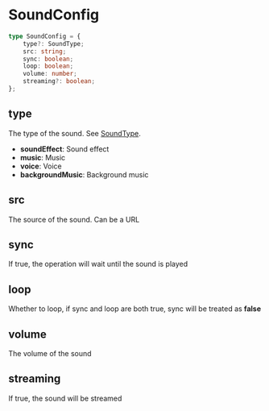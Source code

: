 # SoundConfig

```ts
type SoundConfig = {
    type?: SoundType;
    src: string;
    sync: boolean;
    loop: boolean;
    volume: number;
    streaming?: boolean;
};
```

## type

The type of the sound. See [SoundType](./SoundType).

- **soundEffect**: Sound effect
- **music**: Music
- **voice**: Voice
- **backgroundMusic**: Background music

## src

The source of the sound. Can be a URL

## sync

If true, the operation will wait until the sound is played

## loop

Whether to loop, if sync and loop are both true, sync will be treated as **false**

## volume

The volume of the sound

## streaming

If true, the sound will be streamed

